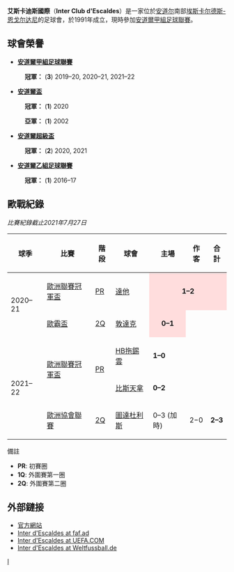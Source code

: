 {{Infobox football club
| clubname   = 艾斯卡迪斯國際
| image      = 
| fullname   = Unió Esportiva Engordany
| nickname   = L'Inter
| founded    = 1978年
| ground     = [[DEVK-Arena|DEVK-Arena]]
| capacity   = 900
| league     = [[安道爾甲組足球聯賽|安道爾甲組足球聯賽]]
| season     = 2021–22
| position   = 安道爾甲，第 1 位
| pattern_la1=|pattern_b1=_blackstripes|pattern_ra1=|pattern_sh1=|pattern_so1=__whitetop
| leftarm1=0055ff|body1=0055ff|rightarm1=0055ff|shorts1=000000|socks1=000000
| pattern_la2=|pattern_b2=_blackcollar|pattern_ra2=
| leftarm2=ffffff|body2=ffffff|rightarm2=ffffff|shorts2=ffffff|socks2=FFFFFF
}}
'''艾斯卡迪斯國際'''（'''Inter Club d'Escaldes'''）是一家位於[[安道尔|安道尔]]南部[[埃斯卡尔德斯-恩戈尔达尼|埃斯卡尔德斯-恩戈尔达尼]]的足球會，於1991年成立，現時參加[[安道爾甲組足球聯賽|安道爾甲組足球聯賽]]。

==球會榮譽==
*'''[[安道爾甲組足球聯賽|安道爾甲組足球聯賽]]'''
:{{Gold1}} '''冠軍：''' ('''3''')  2019–20, 2020–21, 2021–22

*'''[[安道爾盃|安道爾盃]]'''
:{{Gold1}} '''冠軍：''' ('''1''')  2020
:{{Silver02}} '''亞軍：''' ('''1''')  2002

*'''[[安道爾超級盃|安道爾超級盃]]'''
:{{Gold1}} '''冠軍：''' ('''2''')  2020, 2021

*'''[[安道爾乙組足球聯賽|安道爾乙組足球聯賽]]'''
:{{Gold1}} '''冠軍：''' ('''1''')  2016–17

== 歐戰紀錄 ==
''比賽紀錄截止2021年7月27日''
{| class="wikitable" style="text-align:center"
! 球季
! 比賽
! 階段
! 球會
! 主場
! 作客
! 合計
|-
| rowspan="2"|2020–21
| rowspan="1"|[[2020–21年歐洲冠軍聯賽外圍賽|歐洲聯賽冠軍盃]]
| [[2020–21年歐洲冠軍聯賽外圍賽#初賽圈|PR]]
| align=left|{{flagicon|KOS}} [[達他足球會|達他]]
| colspan="3" style="text-align:center; background:#fdd;"| '''1–2'''
|-
| rowspan="1"|[[2020–21年歐霸盃|歐霸盃]]
| [[2020–21年歐霸盃#外圍賽第二圈|2Q]]
| align=left|{{flagicon|IRL}} [[敦達克足球俱樂部|敦達克]]
| style="text-align:center; background:#fdd;"| '''0–1'''
| {{n/a}}
| {{n/a}}
|-
| rowspan="3"|2021–22
| rowspan="2"|[[2021–22年歐洲冠軍聯賽|歐洲聯賽冠軍盃]]
| rowspan="2"|[[2021–22年歐洲冠軍聯賽外圍賽及附加賽圈#初賽圈|PR]]
| align=left|{{flagicon|FRO}} [[HB托尔斯港|HB拖錫雲]]
| colspan="3" bgcolor="#ddffdd"|'''1–0'''
|-
| align=left|{{flagicon|KOS}} [[普里什蒂納足球俱樂部|比斯天拿]]
| colspan="3" bgcolor="#fdd"|'''0–2'''
|-
| [[2021–22年歐洲協會聯賽外圍賽及附加賽圈|歐洲協會聯賽]]
| [[2021–22年歐洲協會聯賽外圍賽及附加賽圈#外圍賽第二圈|2Q]]
| align=left|{{flagicon|ALB}} [[圖達杜利斯體育會|圖達杜利斯]]
| bgcolor="#fdd" style="text"|0–3 (加時)
| bgcolor="#ddffdd" style="text"|2−0
| style="text-align:center;"| '''2–3'''
|}

;備註
* '''PR''': 初賽圈
* '''1Q''': 外圍賽第一圈
* '''2Q''': 外圍賽第二圈

== 外部鏈接 ==
*[https://interescaldes.com/ 官方網站]
*[http://www.faf.ad/pnfg/NPcd/NFG_VerClub?cod_primaria=1000118&codigo_club=7 Inter d'Escaldes at faf.ad]
*[http://www.uefa.com/teamsandplayers/teams/club=63401/domestic/index.html Inter d'Escaldes at UEFA.COM]
*[http://www.weltfussball.de/teams/inter-club-descaldes/ Inter d'Escaldes at Weltfussball.de]

{{安道爾甲組足球聯賽}}

[[Category:安道爾足球會|I]]